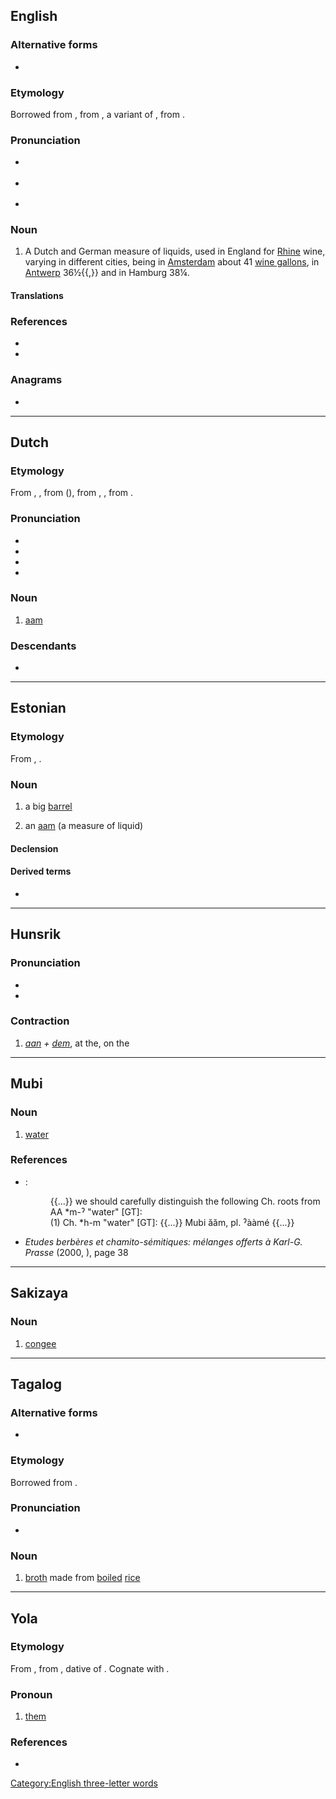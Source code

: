 {{also|Aam|AAM|aám|aàm|aa’m|a'am|åm}}
==English==

===Alternative forms===
* {{alter|en|aum|awm}}

===Etymology===
Borrowed from {{bor|en|nl|aam}}, from {{der|en|la|ama}}, a variant of {{m|la|hama}}, from {{der|en|grc|ἄμη||bucket}}.

===Pronunciation===
* {{a|RP}} {{IPA|en|/ɑːm/|/ɔːm/}}
* {{a|US}} {{IPA|en|/ɑm/|/ɔm/}}
* {{rhymes|en|ɑːm|ɔːm}}

===Noun===
{{en-noun}}

# {{lb|en|historical}} A Dutch and German measure of liquids, used in England for [[Rhine]] wine, varying in different cities, being in [[Amsterdam]] about 41 [[wine gallon]]s, in [[Antwerp]] 36½{{,}} and in Hamburg 38¼. {{defdate|first attested around 1350 to 1470}}

====Translations====
{{trans-top|Dutch and German measure of liquids}}
{{trans-mid}}
{{trans-bottom}}

===References===
* {{R:SOED5|page=1}}
* {{R:Webster 1913}}

===Anagrams===
* {{anagrams|en|a=aam|AMA|Ama|ama|maa}}

[[Category:English three-letter words]]

----

==Dutch==

===Etymology===
From {{inh|nl|dum|ame}}, {{m|dum|aem}}, from {{der|nl|LL.|ama}} ({{cog|la|hama}}), from {{der|nl|grc|ἄμη||bucket}}, {{m|grc|ἀμάω||to gather, harvest}}, from {{cog|ine-pro|*sem-||together}}.

===Pronunciation===
* {{IPA|nl|/aːm/}}
* {{audio|nl|Nl-aam.ogg|Audio}}
* {{hyphenation|nl|aam}}
* {{rhyme|nl|aːm}}

===Noun===
{{nl-noun|n|-en|-}}

# [[#English|aam]]

===Descendants===
* {{desc|en|aam|bor=1}}

----

==Estonian==

===Etymology===
From {{der|et|gml|am}}, {{m|gml|ame}}.

===Noun===
{{et-noun|aami|aami}}

# a big [[barrel]]
# {{lb|et|historical}} an [[aam]] (a measure of liquid)

====Declension====
{{et-decl-riik|aam|aam|i}}

====Derived terms====
* {{l|et|aamissepp}}

----

==Hunsrik==

===Pronunciation===
* {{IPA|hrx|/ɔːm/}}
* {{audio|hrx|Hrx-aam.ogg|Audio}}

===Contraction===
{{head|hrx|contraction}}

# ''[[aan#Hunsrik|aan]] + [[dem#Hunsrik|dem]]'', at the, on the
#: {{ux|hrx|'''Aam''' Montach hod-s gerehnd.|'''On''' Monday it rained.}}

----

==Mubi==

===Noun===
{{head|mub|noun|head=ăăm|plural|[[aame|ˀààmé]]}}

# [[water]]

===References===
* {{R:egy:EDE|v=3|p=201}}:
*: {{...}} we should carefully distinguish the following Ch. roots from AA *m-ˀ "water" [GT]:
*: (1) Ch. *h-m "water" [GT]: {{...}} Mubi ăăm, pl. ˀààmé {{...}}
* ''Etudes berbères et chamito-sémitiques: mélanges offerts à Karl-G. Prasse'' (2000, {{ISBN|9042908262}}), page 38

----

==Sakizaya==

===Noun===
{{head|szy|noun}}

# [[congee]]

----

==Tagalog==

===Alternative forms===
* {{l|tl|am}}

===Etymology===
Borrowed from {{bor|tl|nan-hok|飲|tr=ám||rice soup}}.

===Pronunciation===
* {{IPA|tl|/ʔa.ˈam/}}

===Noun===
{{tl-noun|head=aám}}

# [[broth]] made from [[boiled]] [[rice]]
#: {{ux|tl|Bigyan mo ng '''aam''' ang bata.|translation=Give the child some rice broth.}}

----

==Yola==

===Etymology===
From {{inh|yol|enm|hem}}, from {{inh|yol|ang|heom||them}}, dative of {{m|ang|hie}}. Cognate with {{cog|en|'em}}.

===Pronoun===
{{head|yol|pronoun}}

# [[them]]

===References===
* {{R:Poole 1867}}
